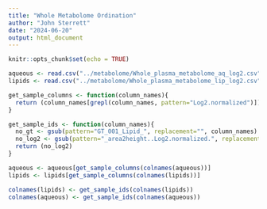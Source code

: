 ```yaml
---
title: "Whole Metabolome Ordination"
author: "John Sterrett"
date: "2024-06-20"
output: html_document
---
```


```r
knitr::opts_chunk$set(echo = TRUE)
```

```r
aqueous <- read.csv("../metabolome/Whole_plasma_metabolome_aq_log2.csv", skip=4)
lipids <- read.csv("../metabolome/Whole_plasma_metabolome_lip_log2.csv", skip=4)
```

```r
get_sample_columns <- function(column_names){
  return (column_names[grepl(column_names, pattern="Log2.normalized")])
}

get_sample_ids <- function(column_names){
  no_gt <- gsub(pattern="GT_001_Lipid_", replacement="", column_names)
  no_log2 <- gsub(pattern="_area2height..Log2.normalized.", replacement="", no_gt)
  return (no_log2)
}

```

```r
aqueous <- aqueous[get_sample_columns(colnames(aqueous))]
lipids <- lipids[get_sample_columns(colnames(lipids))]

colnames(lipids) <- get_sample_ids(colnames(lipids))
colnames(aqueous) <- get_sample_ids(colnames(aqueous))
```
